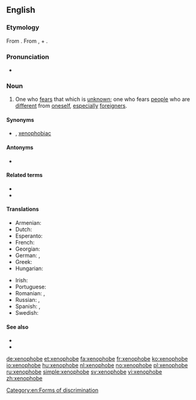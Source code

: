 ==English==

===Etymology===
From {{confix|xeno|phobe|lang=en}}. From {{etyl|grc|en}} {{m|grc|ξένος||foreign, strange}}, + {{etyl|grc|en}} {{m|grc|φόβος||fear}}.

===Pronunciation===
* {{a|US}} {{IPA|/ˈzinəfoʊb/|lang=en}}

===Noun===
{{en-noun}}

# One who [[fear]]s that which is [[unknown]]; one who fears [[people]] who are [[different]] from [[oneself]], [[especially]] [[foreigner]]s.

====Synonyms====
* {{l|en|xenophobian}} {{qualifier|rare}}, [[xenophobiac]] {{qualifier|rare}}

====Antonyms====
* {{l|en|xenophile}}

====Related terms====
* {{l|en|xenophobia}}
* {{l|en|xenophobic}}

====Translations====
{{trans-top|hater of foreigners}}
* Armenian: {{t+|hy|այլատյաց}}
* Dutch: {{t+|nl|xenofoob|m}}
* Esperanto: {{t|eo|ksenofobo}}
* French: {{t+|fr|xénophobe|m|f}}
* Georgian: {{t|ka|ქსენოფობი|tr=k'senop'obi|sc=Geor}}
* German: {{t|de|Fremdenfeind|m}}, {{t|de|Fremdenhasser|m}}
* Greek: {{t+|el|ξενόφοβος|m}}
* Hungarian: {{t+|hu|xenofób}}
{{trans-mid}}
* Irish: {{t|ga|seineafóbach|m}}
* Portuguese: {{t+|pt|xenófobo|m}}
* Romanian: {{t+|ro|xenofob|m}}, {{t+|ro|xenofobă|f}}
* Russian: {{t+|ru|ксенофо́б|m}}, {{t|ru|ксенофо́бка|f}}
* Spanish: {{t+|es|xenófobo|m}}, {{t|es|xenófoba|f}}
* Swedish: {{t+|sv|xenofob|c}}
{{trans-bottom}}

====See also====
* {{l|en|bigot}}
* {{l|en|racist}}

[[Category:en:Forms of discrimination]]

[[de:xenophobe]]
[[et:xenophobe]]
[[fa:xenophobe]]
[[fr:xenophobe]]
[[ko:xenophobe]]
[[io:xenophobe]]
[[hu:xenophobe]]
[[nl:xenophobe]]
[[no:xenophobe]]
[[pl:xenophobe]]
[[ru:xenophobe]]
[[simple:xenophobe]]
[[sv:xenophobe]]
[[vi:xenophobe]]
[[zh:xenophobe]]
